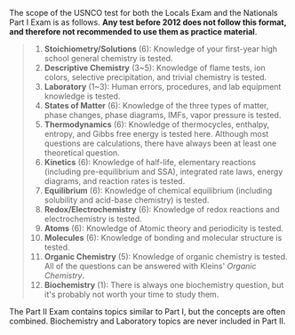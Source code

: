 
The scope of the USNCO test for both the Locals Exam and the Nationals Part I Exam is as follows. **Any test before 2012 does not follow this format, and therefore not recommended to use them as practice material**.  
> 1. **Stoichiometry/Solutions** (6): Knowledge of your first-year high school general chemistry is tested.
> 2. **Descriptive Chemistry** (3~5): Knowledge of flame tests, ion colors, selective precipitation, and trivial chemistry is tested.
> 3. **Laboratory** (1~3): Human errors, procedures, and lab equipment knowledge is tested.
> 4. **States of Matter** (6): Knowledge of the three types of matter, phase changes, phase diagrams, IMFs, vapor pressure is tested.
> 5. **Thermodynamics** (6): Knowledge of thermocycles, enthalpy, entropy, and Gibbs free energy is tested here. Although most questions are calculations, there have always been at least one theoretical question.
> 6. **Kinetics** (6): Knowledge of half-life, elementary reactions (including pre-equilibrium and SSA), integrated rate laws, energy diagrams, and reaction rates is tested.
> 7. **Equilibrium** (6): Knowledge of chemical equilibrium (including solubility and acid-base chemistry) is tested.
> 8. **Redox/Electrochemistry** (6): Knowledge of redox reactions and electrochemistry is tested.
> 9. **Atoms** (6): Knowledge of Atomic theory and periodicity is tested.
> 10. **Molecules** (6): Knowledge of bonding and molecular structure is tested.
> 11. **Organic Chemistry** (5): Knowledge of organic chemistry is tested. All of the questions can be answered with Kleins' _Organic Chemistry_.
> 12. **Biochemistry** (1): There is always one biochemistry question, but it's probably not worth your time to study them.  

The Part II Exam contains topics similar to Part I, but the concepts are often combined. Biochemistry and Laboratory topics are never included in Part II. 
